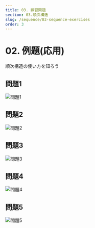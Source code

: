 ```yaml
---
title: 03. 練習問題
section: 03.順次構造
slug: /sequence/03-sequence-exercises
order: 3
---
```



# 02. 例題(応用)

<p className="goal">順次構造の使い方を知ろう</p>

## 問題1

![問題1](./sequence-example-011.svg)

<Question question = "実行結果を答えよ">
    <Answer
        answer =
            "13
            10"
    />
</Question>

## 問題2

![問題2](./sequence-example-012.svg)

<Question question = "変数 num1 = 13 ,　num2 = 4 の場合の実行結果を答えよ">
    <Answer
        answer =
            "4
            13"
    />
</Question>

<Question question = "変数 num1 = 30 ,　num2 = 27 の場合の実行結果を答えよ">
    <Answer
        answer =
            "27
            30"
    />
</Question>

## 問題3

![問題3](./sequence-example-013.svg)

<Question question = "変数 number = 2465 の場合の実行結果を答えよ">
    <Answer
        answer =
            "24
            65
            6524"
    />
</Question>

<Question question = "変数 number = 678 の場合の実行結果を答えよ">
    <Answer
        answer =
            "6
            78
            786"
    />
</Question>

<Question question = "変数 number = 54925 の場合の実行結果を答えよ">
    <Answer
        answer =
            "549
            25
            25549"
    />
</Question>

<Question question = "変数 number = 46 の場合の実行結果を答えよ">
    <Answer
        answer =
            "0
            46
            460"
    />
</Question>

## 問題4

![問題4](./sequence-example-014.svg)

<Question question = "変数 number = 746 の場合の実行結果を答えよ">
    <Answer
        answer =
            "7
            4
            6"
    />
</Question>

<Question question = "変数 number = 349 の場合の実行結果を答えよ">
    <Answer
        answer =
            "3
            4
            9"
    />
</Question>

## 問題5

![問題5](./sequence-example-015.svg)

<Question question = "変数 number = 746 の場合の実行結果を答えよ">
    <Answer
        answer =
            "6
            4
            7"
    />
</Question>

<Question question = "変数 number = 349 の場合の実行結果を答えよ">
    <Answer
        answer =
            "9
            4
            3"
    />
</Question>